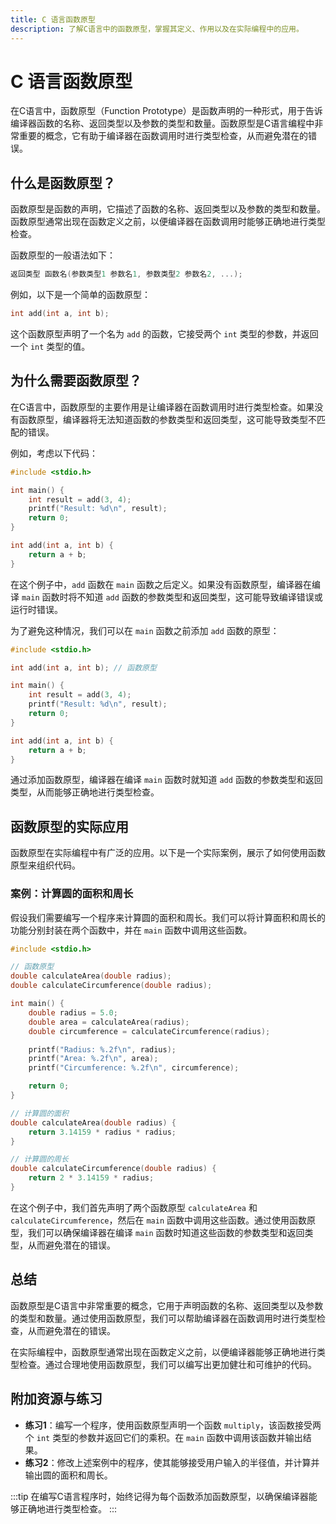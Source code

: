 ```yaml
---
title: C 语言函数原型
description: 了解C语言中的函数原型，掌握其定义、作用以及在实际编程中的应用。
---
```


# C 语言函数原型

在C语言中，函数原型（Function Prototype）是函数声明的一种形式，用于告诉编译器函数的名称、返回类型以及参数的类型和数量。函数原型是C语言编程中非常重要的概念，它有助于编译器在函数调用时进行类型检查，从而避免潜在的错误。

## 什么是函数原型？

函数原型是函数的声明，它描述了函数的名称、返回类型以及参数的类型和数量。函数原型通常出现在函数定义之前，以便编译器在函数调用时能够正确地进行类型检查。

函数原型的一般语法如下：

```c
返回类型 函数名(参数类型1 参数名1, 参数类型2 参数名2, ...);
```

例如，以下是一个简单的函数原型：

```c
int add(int a, int b);
```

这个函数原型声明了一个名为 `add` 的函数，它接受两个 `int` 类型的参数，并返回一个 `int` 类型的值。

## 为什么需要函数原型？

在C语言中，函数原型的主要作用是让编译器在函数调用时进行类型检查。如果没有函数原型，编译器将无法知道函数的参数类型和返回类型，这可能导致类型不匹配的错误。

例如，考虑以下代码：

```c
#include <stdio.h>

int main() {
    int result = add(3, 4);
    printf("Result: %d\n", result);
    return 0;
}

int add(int a, int b) {
    return a + b;
}
```

在这个例子中，`add` 函数在 `main` 函数之后定义。如果没有函数原型，编译器在编译 `main` 函数时将不知道 `add` 函数的参数类型和返回类型，这可能导致编译错误或运行时错误。

为了避免这种情况，我们可以在 `main` 函数之前添加 `add` 函数的原型：

```c
#include <stdio.h>

int add(int a, int b); // 函数原型

int main() {
    int result = add(3, 4);
    printf("Result: %d\n", result);
    return 0;
}

int add(int a, int b) {
    return a + b;
}
```

通过添加函数原型，编译器在编译 `main` 函数时就知道 `add` 函数的参数类型和返回类型，从而能够正确地进行类型检查。

## 函数原型的实际应用

函数原型在实际编程中有广泛的应用。以下是一个实际案例，展示了如何使用函数原型来组织代码。

### 案例：计算圆的面积和周长

假设我们需要编写一个程序来计算圆的面积和周长。我们可以将计算面积和周长的功能分别封装在两个函数中，并在 `main` 函数中调用这些函数。

```c
#include <stdio.h>

// 函数原型
double calculateArea(double radius);
double calculateCircumference(double radius);

int main() {
    double radius = 5.0;
    double area = calculateArea(radius);
    double circumference = calculateCircumference(radius);

    printf("Radius: %.2f\n", radius);
    printf("Area: %.2f\n", area);
    printf("Circumference: %.2f\n", circumference);

    return 0;
}

// 计算圆的面积
double calculateArea(double radius) {
    return 3.14159 * radius * radius;
}

// 计算圆的周长
double calculateCircumference(double radius) {
    return 2 * 3.14159 * radius;
}
```

在这个例子中，我们首先声明了两个函数原型 `calculateArea` 和 `calculateCircumference`，然后在 `main` 函数中调用这些函数。通过使用函数原型，我们可以确保编译器在编译 `main` 函数时知道这些函数的参数类型和返回类型，从而避免潜在的错误。

## 总结

函数原型是C语言中非常重要的概念，它用于声明函数的名称、返回类型以及参数的类型和数量。通过使用函数原型，我们可以帮助编译器在函数调用时进行类型检查，从而避免潜在的错误。

在实际编程中，函数原型通常出现在函数定义之前，以便编译器能够正确地进行类型检查。通过合理地使用函数原型，我们可以编写出更加健壮和可维护的代码。

## 附加资源与练习

- **练习1**：编写一个程序，使用函数原型声明一个函数 `multiply`，该函数接受两个 `int` 类型的参数并返回它们的乘积。在 `main` 函数中调用该函数并输出结果。
- **练习2**：修改上述案例中的程序，使其能够接受用户输入的半径值，并计算并输出圆的面积和周长。

:::tip
在编写C语言程序时，始终记得为每个函数添加函数原型，以确保编译器能够正确地进行类型检查。
:::